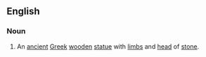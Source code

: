 ==English==
===Noun===
#An [[ancient]] [[Greek]] [[wooden]] [[statue]] with [[limb]]s and [[head]] of [[stone]].